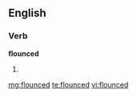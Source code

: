 ==English==

===Verb===
'''flounced'''

# {{past of|[[flounce]]}}

[[mg:flounced]]
[[te:flounced]]
[[vi:flounced]]
